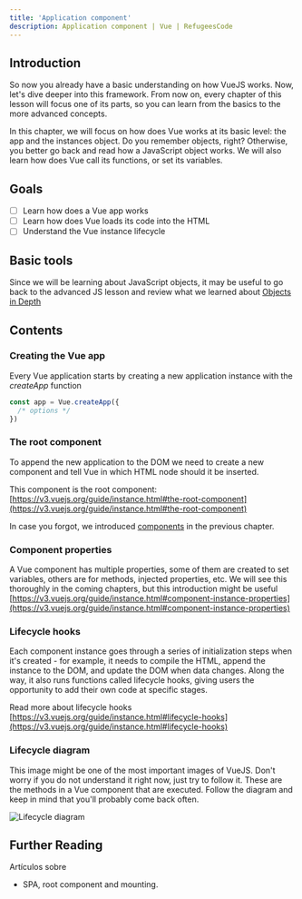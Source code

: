 ```yaml
---
title: 'Application component'
description: Application component | Vue | RefugeesCode
---
```


## Introduction

So now you already have a basic understanding on how VueJS works. Now, let's dive deeper into this framework. From now on, every chapter of this lesson will focus one of its parts, so you can learn from the basics to the more advanced concepts. 

In this chapter, we will focus on how does Vue works at its basic level: the app and the instances object. Do you remember objects, right? Otherwise, you better go back and read how a JavaScript object works. We will also learn how does Vue call its functions, or set its variables.

## Goals

- [ ]  Learn how does a Vue app works
- [ ]  Learn how does Vue loads its code into the HTML
- [ ]  Understand the Vue instance lifecycle

## Basic tools

Since we will be learning about JavaScript objects, it may be useful to go back to the advanced JS lesson and review what we learned about [Objects in Depth](/advanced-js/objects)

## Contents

### Creating the Vue app

Every Vue application starts by creating a new application instance with the *createApp* function

```jsx
const app = Vue.createApp({
  /* options */
})
```

### The root component

To append the new application to the DOM we need to create a new component and tell Vue in which HTML node should it be inserted.  

This component is the root component: [https://v3.vuejs.org/guide/instance.html#the-root-component](https://v3.vuejs.org/guide/instance.html#the-root-component)

In case you forgot, we introduced [components](https://www.notion.so/Introduction-a5525026696848e185cd065e6339ec55) in the previous chapter.

### Component properties

A Vue component has multiple properties, some of them are created to set variables, others are for methods, injected properties, etc. We will see this thoroughly in the coming chapters, but this introduction might be useful [https://v3.vuejs.org/guide/instance.html#component-instance-properties](https://v3.vuejs.org/guide/instance.html#component-instance-properties)

### Lifecycle hooks

Each component instance goes through a series of initialization steps when it's created - for example, it needs to compile the HTML, append the instance to the DOM, and update the DOM when data changes. Along the way, it also runs functions called lifecycle hooks, giving users the opportunity to add their own code at specific stages. 

Read more about lifecycle hooks [https://v3.vuejs.org/guide/instance.html#lifecycle-hooks](https://v3.vuejs.org/guide/instance.html#lifecycle-hooks)

### Lifecycle diagram

This image might be one of the most important images of VueJS. Don't worry if you do not understand it right now, just try to follow it. These are the methods in a Vue component that are executed. Follow the diagram and keep in mind that you'll probably come back often.

![Lifecycle diagram](./lifecycle.png)

## Further Reading

Artículos sobre

- SPA, root component and mounting.
